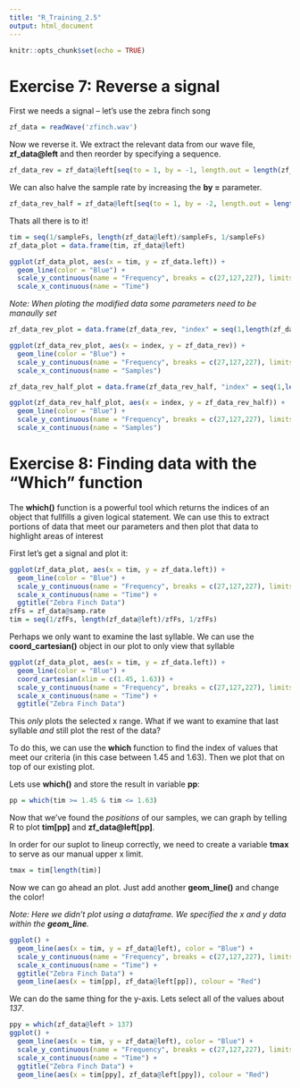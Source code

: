 ```yaml
---
title: "R_Training_2.5"
output: html_document
---
```


```r
knitr::opts_chunk$set(echo = TRUE)
```

# Exercise 7: Reverse a signal

First we needs a signal -- let's use the zebra finch song

```r
zf_data = readWave('zfinch.wav')
```

Now we reverse it.
We extract the relevant data from our wave file, **zf_data@left** and then reorder by specifying a sequence.

```r
zf_data_rev = zf_data@left[seq(to = 1, by = -1, length.out = length(zf_data@left))]

```

We can also halve the sample rate by increasing the **by =** parameter. 

```r
zf_data_rev_half = zf_data@left[seq(to = 1, by = -2, length.out = length(zf_data@left)/2)]
```

Thats all there is to it! 

```r
tim = seq(1/sampleFs, length(zf_data@left)/sampleFs, 1/sampleFs)
zf_data_plot = data.frame(tim, zf_data@left)

ggplot(zf_data_plot, aes(x = tim, y = zf_data.left)) + 
  geom_line(color = "Blue") +
  scale_y_continuous(name = "Frequency", breaks = c(27,127,227), limits = c(0,250)) +
  scale_x_continuous(name = "Time")
```

*Note: When ploting the modified data some parameters need to be manaully set* 

```r
zf_data_rev_plot = data.frame(zf_data_rev, "index" = seq(1,length(zf_data_rev), 1))

ggplot(zf_data_rev_plot, aes(x = index, y = zf_data_rev)) + 
  geom_line(color = "Blue") +
  scale_y_continuous(name = "Frequency", breaks = c(27,127,227), limits = c(0,250)) +
  scale_x_continuous(name = "Samples")

```

```r
zf_data_rev_half_plot = data.frame(zf_data_rev_half, "index" = seq(1,length(zf_data_rev_half), 1))

ggplot(zf_data_rev_half_plot, aes(x = index, y = zf_data_rev_half)) + 
  geom_line(color = "Blue") +
  scale_y_continuous(name = "Frequency", breaks = c(27,127,227), limits = c(0,250)) +
  scale_x_continuous(name = "Samples")

```

# Exercise 8: Finding data with the "Which" function 

The **which()** function is a powerful tool which returns the indices of an object that fullfills a given logical statement.
We can use this to extract portions of data that meet our parameters and then plot that data to highlight areas of interest

First let's get a signal and plot it:

```r
ggplot(zf_data_plot, aes(x = tim, y = zf_data.left)) + 
  geom_line(color = "Blue") +
  scale_y_continuous(name = "Frequency", breaks = c(27,127,227), limits = c(0,250)) +
  scale_x_continuous(name = "Time") +
  ggtitle("Zebra Finch Data")
zfFs = zf_data@samp.rate
tim = seq(1/zfFs, length(zf_data@left)/zfFs, 1/zfFs)
```



Perhaps we only want to examine the last syllable.
We can use the **coord_cartesian()** object in our plot to only view that syllable

```r
ggplot(zf_data_plot, aes(x = tim, y = zf_data.left)) + 
  geom_line(color = "Blue") +
  coord_cartesian(xlim = c(1.45, 1.63)) +
  scale_y_continuous(name = "Frequency", breaks = c(27,127,227), limits = c(0,250)) +
  scale_x_continuous(name = "Time") +
  ggtitle("Zebra Finch Data")
```

This *only* plots the selected x range. What if we want to examine that last syllable *and* still plot the rest of the data?

To do this, we can use the **which** function to find the index of values that meet our criteria (in this case between 1.45 and 1.63). Then we plot that on top of our existing plot. 

Lets use **which()** and store the result in variable **pp**:

```r
pp = which(tim >= 1.45 & tim <= 1.63)
```

Now that we've found the *positions* of our samples, we can graph by telling R to plot **tim[pp]** and **zf_data@left[pp]**. 

In order for our suplot to lineup correctly, we need to create a variable **tmax** to serve as our manual upper x limit. 

```r
tmax = tim[length(tim)]
```

Now we can go ahead an plot. Just add another **geom_line()** and change the color!

*Note: Here we didn't plot using a dataframe. We specified the x and y data within the **geom_line**.* 

```r

ggplot() + 
  geom_line(aes(x = tim, y = zf_data@left), color = "Blue") +
  scale_y_continuous(name = "Frequency", breaks = c(27,127,227), limits = c(0,250)) +
  scale_x_continuous(name = "Time") +
  ggtitle("Zebra Finch Data") +
  geom_line(aes(x = tim[pp], zf_data@left[pp]), colour = "Red")

```

We can do the same thing for the y-axis. Lets select all of the values about *137*. 

```r
ppy = which(zf_data@left > 137)
ggplot() + 
  geom_line(aes(x = tim, y = zf_data@left), color = "Blue") +
  scale_y_continuous(name = "Frequency", breaks = c(27,127,227), limits = c(0,250)) +
  scale_x_continuous(name = "Time") +
  ggtitle("Zebra Finch Data") +
  geom_line(aes(x = tim[ppy], zf_data@left[ppy]), colour = "Red")

```


